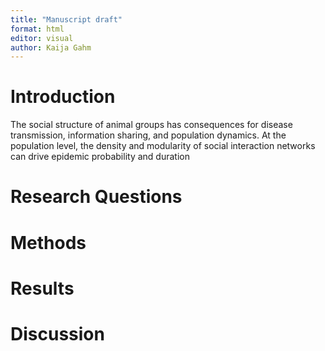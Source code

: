```yaml
---
title: "Manuscript draft"
format: html
editor: visual
author: Kaija Gahm
---
```


# Introduction

The social structure of animal groups has consequences for disease transmission, information sharing, and population dynamics. At the population level, the density and modularity of social interaction networks can drive epidemic probability and duration

# Research Questions

# Methods

# Results

# Discussion
